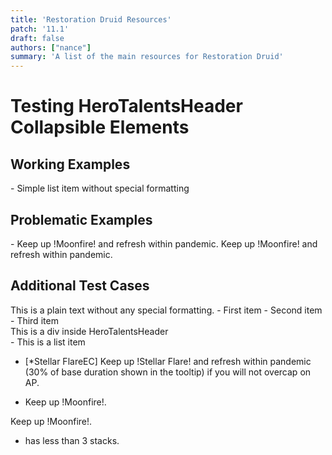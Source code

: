 ```yaml
---
title: 'Restoration Druid Resources'
patch: '11.1'
draft: false
authors: ["nance"]
summary: 'A list of the main resources for Restoration Druid'
---
```


# Testing HeroTalentsHeader Collapsible Elements

## Working Examples

<HeroTalentsHeader id="ec" title="1. Checkbox Component (works)">
<Checkbox isIcon id="Stellar FlareEC" spellId={202347} name="Stellar Flare" defaultCheck radio="Stellar Flare" /> 
</HeroTalentsHeader>

<HeroTalentsHeader id="ec" title="2. Simple List (works)">
- Simple list item without special formatting
</HeroTalentsHeader>

## Problematic Examples

<HeroTalentsHeader id="ec" title="3. List with Special Formatting (problem)">
- Keep up !Moonfire! and refresh within pandemic.
</HeroTalentsHeader>

<HeroTalentsHeader id="ec" title="4. Text with Special Formatting (problem)">
Keep up !Moonfire! and refresh within pandemic.
</HeroTalentsHeader>

## Additional Test Cases

<HeroTalentsHeader id="ec" title="5. Text without Special Formatting">
This is a plain text without any special formatting.
</HeroTalentsHeader>

<HeroTalentsHeader id="ec" title="6. List without Special Formatting">
- First item
- Second item
- Third item
</HeroTalentsHeader>

<HeroTalentsHeader id="ec" title="7. Mixed Content">
<div>This is a div inside HeroTalentsHeader</div>
- This is a list item
</HeroTalentsHeader>


<HeroTalentsHeader id="ec" title="one">

<Checkbox isIcon id="Stellar FlareEC" spellId={202347} name="Stellar Flare" defaultCheck radio="Stellar Flare" /> 

- [*Stellar FlareEC] Keep up !Stellar Flare! and refresh within pandemic (30% of base duration shown in the tooltip) if you will not overcap on AP.

</HeroTalentsHeader>

<HeroTalentsHeader id="ec" title="two">

- Keep up !Moonfire!.

</HeroTalentsHeader>

<HeroTalentsHeader id="ec" title="three">

Keep up !Moonfire!.

</HeroTalentsHeader>


<HeroTalentsHeader id="ec" title="four">

- has less than 3 stacks.

</HeroTalentsHeader>


